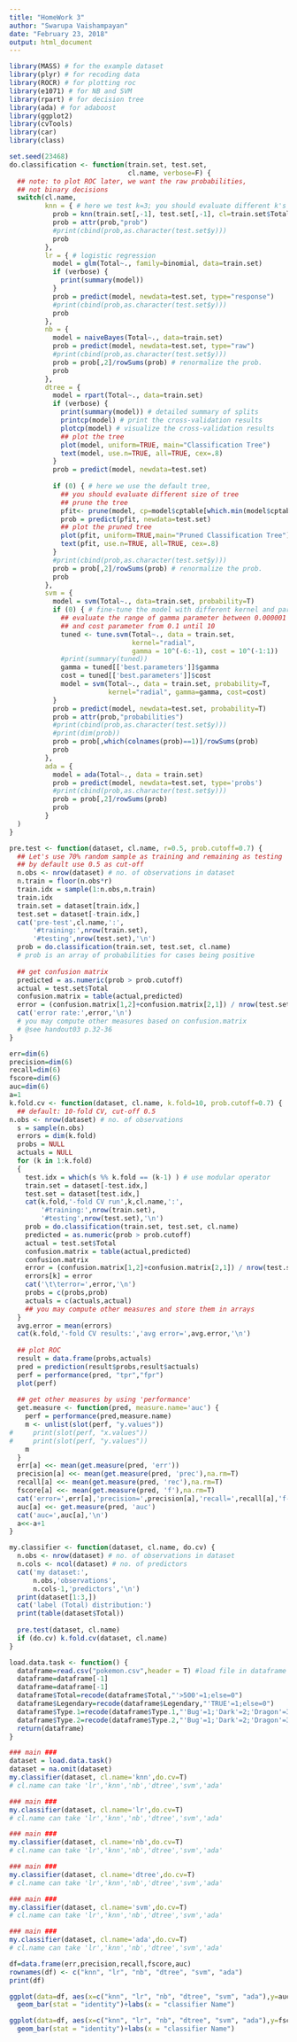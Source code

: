 ---
title: "HomeWork 3"
author: "Swarupa Vaishampayan"
date: "February 23, 2018"
output: html_document
---

```{r}
library(MASS) # for the example dataset 
library(plyr) # for recoding data
library(ROCR) # for plotting roc
library(e1071) # for NB and SVM
library(rpart) # for decision tree
library(ada) # for adaboost
library(ggplot2)
library(cvTools)
library(car)
library(class)
```


```{r}
set.seed(23468)
do.classification <- function(train.set, test.set, 
                              cl.name, verbose=F) {
  ## note: to plot ROC later, we want the raw probabilities,
  ## not binary decisions
  switch(cl.name, 
         knn = { # here we test k=3; you should evaluate different k's
           prob = knn(train.set[,-1], test.set[,-1], cl=train.set$Total, k = 3, prob=T)
           prob = attr(prob,"prob")
           #print(cbind(prob,as.character(test.set$y)))
           prob
         },
         lr = { # logistic regression
           model = glm(Total~., family=binomial, data=train.set)
           if (verbose) {
             print(summary(model))             
           }
           prob = predict(model, newdata=test.set, type="response") 
           #print(cbind(prob,as.character(test.set$y)))
           prob
         },
         nb = {
           model = naiveBayes(Total~., data=train.set)
           prob = predict(model, newdata=test.set, type="raw") 
           #print(cbind(prob,as.character(test.set$y)))
           prob = prob[,2]/rowSums(prob) # renormalize the prob.
           prob
         },
         dtree = {
           model = rpart(Total~., data=train.set)
           if (verbose) {
             print(summary(model)) # detailed summary of splits
             printcp(model) # print the cross-validation results
             plotcp(model) # visualize the cross-validation results
             ## plot the tree
             plot(model, uniform=TRUE, main="Classification Tree")
             text(model, use.n=TRUE, all=TRUE, cex=.8)
           }           
           prob = predict(model, newdata=test.set)
           
           if (0) { # here we use the default tree, 
             ## you should evaluate different size of tree
             ## prune the tree 
             pfit<- prune(model, cp=model$cptable[which.min(model$cptable[,"xerror"]),"CP"])
             prob = predict(pfit, newdata=test.set)
             ## plot the pruned tree 
             plot(pfit, uniform=TRUE,main="Pruned Classification Tree")
             text(pfit, use.n=TRUE, all=TRUE, cex=.8)             
           }
           #print(cbind(prob,as.character(test.set$y)))
           prob = prob[,2]/rowSums(prob) # renormalize the prob.
           prob
         },
         svm = {
           model = svm(Total~., data=train.set, probability=T)
           if (0) { # fine-tune the model with different kernel and parameters
             ## evaluate the range of gamma parameter between 0.000001 and 0.1
             ## and cost parameter from 0.1 until 10
             tuned <- tune.svm(Total~., data = train.set, 
                               kernel="radial", 
                               gamma = 10^(-6:-1), cost = 10^(-1:1))
             #print(summary(tuned))
             gamma = tuned[['best.parameters']]$gamma
             cost = tuned[['best.parameters']]$cost
             model = svm(Total~., data = train.set, probability=T, 
                         kernel="radial", gamma=gamma, cost=cost)                        
           }
           prob = predict(model, newdata=test.set, probability=T)
           prob = attr(prob,"probabilities")
           #print(cbind(prob,as.character(test.set$y)))
           #print(dim(prob))
           prob = prob[,which(colnames(prob)==1)]/rowSums(prob)
           prob
         },
         ada = {
           model = ada(Total~., data = train.set)
           prob = predict(model, newdata=test.set, type='probs')
           #print(cbind(prob,as.character(test.set$y)))
           prob = prob[,2]/rowSums(prob)
           prob
         }
  ) 
}
```


```{r}
pre.test <- function(dataset, cl.name, r=0.5, prob.cutoff=0.7) {
  ## Let's use 70% random sample as training and remaining as testing
  ## by default use 0.5 as cut-off
  n.obs <- nrow(dataset) # no. of observations in dataset
  n.train = floor(n.obs*r)
  train.idx = sample(1:n.obs,n.train)
  train.idx
  train.set = dataset[train.idx,]
  test.set = dataset[-train.idx,]
  cat('pre-test',cl.name,':',
      '#training:',nrow(train.set),
      '#testing',nrow(test.set),'\n')
  prob = do.classification(train.set, test.set, cl.name)
  # prob is an array of probabilities for cases being positive
  
  ## get confusion matrix
  predicted = as.numeric(prob > prob.cutoff)
  actual = test.set$Total
  confusion.matrix = table(actual,predicted)
  error = (confusion.matrix[1,2]+confusion.matrix[2,1]) / nrow(test.set)  
  cat('error rate:',error,'\n')
  # you may compute other measures based on confusion.matrix
  # @see handout03 p.32-36
}
```

```{r}
err=dim(6)
precision=dim(6)
recall=dim(6)
fscore=dim(6)
auc=dim(6)
a=1
k.fold.cv <- function(dataset, cl.name, k.fold=10, prob.cutoff=0.7) {
  ## default: 10-fold CV, cut-off 0.5 
n.obs <- nrow(dataset) # no. of observations
  s = sample(n.obs)
  errors = dim(k.fold)
  probs = NULL
  actuals = NULL
  for (k in 1:k.fold) 
  {
    test.idx = which(s %% k.fold == (k-1) ) # use modular operator
    train.set = dataset[-test.idx,]
    test.set = dataset[test.idx,]    
    cat(k.fold,'-fold CV run',k,cl.name,':',
        '#training:',nrow(train.set),
        '#testing',nrow(test.set),'\n')
    prob = do.classification(train.set, test.set, cl.name)
    predicted = as.numeric(prob > prob.cutoff)
    actual = test.set$Total
    confusion.matrix = table(actual,predicted)
    confusion.matrix
    error = (confusion.matrix[1,2]+confusion.matrix[2,1]) / nrow(test.set)  
    errors[k] = error
    cat('\t\terror=',error,'\n')
    probs = c(probs,prob)
    actuals = c(actuals,actual)
    ## you may compute other measures and store them in arrays
  }
  avg.error = mean(errors)
  cat(k.fold,'-fold CV results:','avg error=',avg.error,'\n')
  
  ## plot ROC
  result = data.frame(probs,actuals)
  pred = prediction(result$probs,result$actuals)
  perf = performance(pred, "tpr","fpr")
  plot(perf)  
  
  ## get other measures by using 'performance'
  get.measure <- function(pred, measure.name='auc') {
    perf = performance(pred,measure.name)
    m <- unlist(slot(perf, "y.values"))
#     print(slot(perf, "x.values"))
#     print(slot(perf, "y.values"))
    m
  }
  err[a] <<- mean(get.measure(pred, 'err'))
  precision[a] <<- mean(get.measure(pred, 'prec'),na.rm=T)
  recall[a] <<- mean(get.measure(pred, 'rec'),na.rm=T)
  fscore[a] <<- mean(get.measure(pred, 'f'),na.rm=T)
  cat('error=',err[a],'precision=',precision[a],'recall=',recall[a],'f-score',fscore[a],'\n')
  auc[a] <<- get.measure(pred, 'auc')
  cat('auc=',auc[a],'\n')
  a<<-a+1
}
```

```{r}
my.classifier <- function(dataset, cl.name, do.cv) {
  n.obs <- nrow(dataset) # no. of observations in dataset
  n.cols <- ncol(dataset) # no. of predictors
  cat('my dataset:',
      n.obs,'observations',
      n.cols-1,'predictors','\n')
  print(dataset[1:3,])
  cat('label (Total) distribution:')
  print(table(dataset$Total))
  
  pre.test(dataset, cl.name)
  if (do.cv) k.fold.cv(dataset, cl.name)
}

```


```{r}
load.data.task <- function() {
  dataframe=read.csv("pokemon.csv",header = T) #load file in dataframe
  dataframe=dataframe[-1]
  dataframe=dataframe[-1]
  dataframe$Total=recode(dataframe$Total,"'>500'=1;else=0")
  dataframe$Legendary=recode(dataframe$Legendary,"'TRUE'=1;else=0")
  dataframe$Type.1=recode(dataframe$Type.1,"'Bug'=1;'Dark'=2;'Dragon'=3;'Electric'=4;'Fairy'=5;'Fighting'=6;'Fire'=7;'Ghost'=8;'Grass'=9;'Ground'=10;'Ice'=11;'Normal'=12;'Poison'=13;'Psychic'=14;'Rock'=15;'Steel'=16;'Water'=17;'Flying'=18")
  dataframe$Type.2=recode(dataframe$Type.2,"'Bug'=1;'Dark'=2;'Dragon'=3;'Electric'=4;'Fairy'=5;'Fighting'=6;'Fire'=7;'Ghost'=8;'Grass'=9;'Ground'=10;'Ice'=11;'Normal'=12;'Poison'=13;'Psychic'=14;'Rock'=15;'Steel'=16;'Water'=17;'NO'=18;'Flying'=19")
  return(dataframe)
}
```


```{r}
### main ###
dataset = load.data.task()
dataset = na.omit(dataset)
my.classifier(dataset, cl.name='knn',do.cv=T)
# cl.name can take 'lr','knn','nb','dtree','svm','ada'
```

```{r}
### main ###
my.classifier(dataset, cl.name='lr',do.cv=T)
# cl.name can take 'lr','knn','nb','dtree','svm','ada'
```

```{r}
### main ###
my.classifier(dataset, cl.name='nb',do.cv=T)
# cl.name can take 'lr','knn','nb','dtree','svm','ada'
```

```{r}
### main ###
my.classifier(dataset, cl.name='dtree',do.cv=T)
# cl.name can take 'lr','knn','nb','dtree','svm','ada'
```

```{r}
### main ###
my.classifier(dataset, cl.name='svm',do.cv=T)
# cl.name can take 'lr','knn','nb','dtree','svm','ada'
```

```{r}
### main ###
my.classifier(dataset, cl.name='ada',do.cv=T)
# cl.name can take 'lr','knn','nb','dtree','svm','ada'
```

```{r}
df=data.frame(err,precision,recall,fscore,auc)
rownames(df) <- c("knn", "lr", "nb", "dtree", "svm", "ada")
print(df)
```

```{r}
ggplot(data=df, aes(x=c("knn", "lr", "nb", "dtree", "svm", "ada"),y=auc)) + 
  geom_bar(stat = "identity")+labs(x = "classifier Name")
```

```{r}
ggplot(data=df, aes(x=c("knn", "lr", "nb", "dtree", "svm", "ada"),y=fscore)) + 
  geom_bar(stat = "identity")+labs(x = "classifier Name")
```

